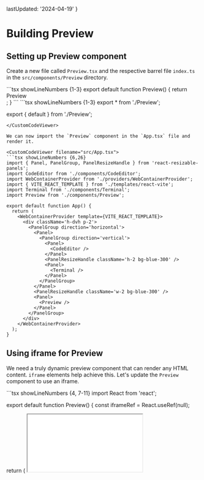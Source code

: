
  lastUpdated: '2024-04-19'
}

# Building Preview

## Setting up Preview component

Create a new file called `Preview.tsx` and the respective barrel file `index.ts` in the `src/components/Preview` directory.

<CustomCodeViewer filename="src/components/Preview/Preview.tsx">
```tsx showLineNumbers {1-3}
export default function Preview() {
  return <div className='h-full border bg-red-100'>Preview</div>;
}
```
</CustomCodeViewer>

<CustomCodeViewer filename="src/components/Preview/index.ts">
```tsx showLineNumbers {1-3}
export * from './Preview';

export { default } from './Preview';
```
</CustomCodeViewer>

We can now import the `Preview` component in the `App.tsx` file and render it.

<CustomCodeViewer filename="src/App.tsx">
```tsx showLineNumbers {6,26}
import { Panel, PanelGroup, PanelResizeHandle } from 'react-resizable-panels';
import CodeEditor from './components/CodeEditor';
import WebContainerProvider from './providers/WebContainerProvider';
import { VITE_REACT_TEMPLATE } from './templates/react-vite';
import Terminal from './components/Terminal';
import Preview from './components/Preview';

export default function App() {
  return (
    <WebContainerProvider template={VITE_REACT_TEMPLATE}>
      <div className='h-dvh p-2'>
        <PanelGroup direction='horizontal'>
          <Panel>
            <PanelGroup direction='vertical'>
              <Panel>
                <CodeEditor />
              </Panel>
              <PanelResizeHandle className='h-2 bg-blue-300' />
              <Panel>
                <Terminal />
              </Panel>
            </PanelGroup>
          </Panel>
          <PanelResizeHandle className='w-2 bg-blue-300' />
          <Panel>
            <Preview />
          </Panel>
        </PanelGroup>
      </div>
    </WebContainerProvider>
  );
}
```
</CustomCodeViewer>

## Using iframe for Preview

We need a truly dynamic preview component that can render any HTML content. `iframe` elements help achieve this. Let's update the `Preview` component to use an iframe.

<CustomCodeViewer filename="src/components/Preview/Preview.tsx">
```tsx showLineNumbers {4, 7-11}
import React from 'react';

export default function Preview() {
  const iframeRef = React.useRef<HTMLIFrameElement>(null);

  return (
    <iframe
      ref={iframeRef}
      className="h-full w-full border-2"
      src="loading.html"
    />
  );
}
```
</CustomCodeViewer>

We need to create a new file called `loading.html` at the root of our project. This file will be used to display a loading message while the preview is being loaded.

<CustomCodeViewer filename="loading.html">
```html showLineNumbers {1}
Use the terminal to run a command!
```
</CustomCodeViewer>

## Wiring up the Preview component with WebContainer API

We need to update the `Preview` component to listen to the `webContainer` context and update the iframe content accordingly.

We get a `server-ready` event from the `webContainer` context when the server is ready to serve the preview content. We can listen to this event and update the iframe content.

<CustomCodeViewer filename='src/components/Preview/Preview.tsx'>
```tsx showLineNumbers
import React from 'react';
import { useWebContainer } from '../../providers/WebContainerProvider/useWebContainer';

export default function Preview() {
  const { webContainer } = useWebContainer();
  const iframeRef = React.useRef<HTMLIFrameElement>(null);

  React.useEffect(() => {
    if (!webContainer || !iframeRef.current) return;

    webContainer.on('server-ready', (_, url) => {
      iframeRef.current!.src = url;
    });
  }, [webContainer]);

  return (
    <iframe
      ref={iframeRef}
      className="h-full w-full border-2"
      src="loading.html"
    />
  );
}
```
</CustomCodeViewer>

Now, run the dev server through the terminal we built earlier and see the preview in action.

<CustomCodeViewer>
```sh
npm run dev
```
</CustomCodeViewer>

![Final Output](./assets/6-building-preview.webp)

## Updating the Preview on code changes

But, we can see that the preview is not updating when we make changes to the code. We need to update the `webContainer` to serve the updated content when the code changes.

<CustomCodeViewer filename="src/components/CodeEditor/CodeEditor.tsx">
```tsx showLineNumbers {9, 15-19, 31}
import React from 'react';
import { Editor } from '@monaco-editor/react';
import FileTabs from './FileTabs';
import { getLanguageFromFileName } from './getLanguageFromFileName';
import { FileNode } from '@webcontainer/api';
import { useWebContainer } from '../../providers/WebContainerProvider/useWebContainer';

export default function CodeEditor() {
  const { template, webContainer } = useWebContainer();
  const [activeFile, setActiveFile] = React.useState(() => template.entry);

  const currentFile = template.files[activeFile] as FileNode;
  const language = getLanguageFromFileName(activeFile);

  const handleCodeChange = async (content: string) => {
    if (!webContainer) return;

    await webContainer.fs.writeFile(activeFile, content);
  };

  return (
    <div className="h-full">
      <FileTabs
        files={template.visibleFiles}
        activeFile={activeFile}
        onFileChange={setActiveFile}
      />
      <Editor
        theme="vs-dark"
        path={activeFile}
        onChange={(value) => handleCodeChange(value ?? '')}
        defaultValue={currentFile.file.contents as string} // Ideally, worry about the encoding in production, for our example, this is fine.
        defaultLanguage={language}
      />
    </div>
  );
}
```
</CustomCodeViewer>

By writing to the WebContainer API's file system, we can update the preview content when the code changes. The Monaco editor's `onChange` event triggers the `handleCodeChange` function, which writes the updated content to the file system.

Now, you should see the preview updating as you make changes to the code.

At this point, our code should match the code in the branch [`6-building-preview`](https://github.com/Frontend-Hire/stackpack-webcontainers-react-typescript/tree/6-building-preview).